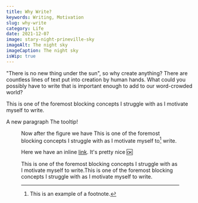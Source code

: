 ```yaml
---
title: Why Write?
keywords: Writing, Motivation
slug: why-write
category: Life
date: 2021-12-07
image: stary-night-prineville-sky
imageAlt: The night sky
imageCaption: The night sky
isWip: true
---
```


"There is no new thing under the sun", so why create anything? There are countless lines of text put into creation by human hands. What could you possibly have to write that is important enough to add to our word-crowded world?<!-- end-preview -->

This is one of the foremost blocking concepts I struggle with as I motivate myself to write.

A new paragraph <Tooltip text="The hover text!">The tooltip!</Tooltip>

<Figure image="stary-night-prineville-sky" imageAlt="Stary Sky" caption="A test caption" />

Now after the figure we have This is one of the foremost blocking concepts I struggle with as I motivate myself to[^1] write.

Here we have an inline [link](https://example.com). It's pretty nice :ok:

This is one of the foremost <Tooltip text="block block block">blocking</Tooltip> concepts I struggle with as I motivate myself to write.This is one of the foremost blocking concepts I struggle with as I motivate myself to write.

[^1]: This is an example of a footnote.
